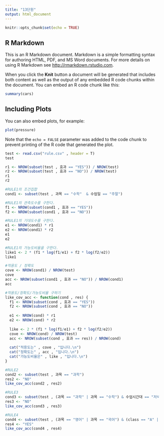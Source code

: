 ---
title: "13단원"
output: html_document
---

```{r setup, include=FALSE}
knitr::opts_chunk$set(echo = TRUE)
```

## R Markdown

This is an R Markdown document. Markdown is a simple formatting syntax for authoring HTML, PDF, and MS Word documents. For more details on using R Markdown see <http://rmarkdown.rstudio.com>.

When you click the **Knit** button a document will be generated that includes both content as well as the output of any embedded R code chunks within the document. You can embed an R code chunk like this:

```{r cars}
summary(cars)
```

## Including Plots

You can also embed plots, for example:

```{r pressure, echo=FALSE}
plot(pressure)
```

Note that the `echo = FALSE` parameter was added to the code chunk to prevent printing of the R code that generated the plot.
```{r}
test <- read.csv("rule.csv" , header = T)
test
```

```{r}
r1 <- NROW(subset(test , 효과 == "YES")) / NROW(test) 
r2 <- NROW(subset(test , 효과 == "NO")) / NROW(test)
r1
r2
```
```{r}
#RULE1의 조건집합
cond1 <- subset(test , 과목 == "수학"  & 수업일 == "주말")

#RULE1의 관측도수를 구한다. 
f1 <- NROW(subset(cond1 , 효과 == "YES"))
f2 <- NROW(subset(cond1 , 효과 == "NO"))

#RULE1의 기대도수를 구한다. 
e1 <- NROW(cond1) * r1
e2 <- NROW(cond1) * r2
e1
e2

#RULE1의 가능도비율을 구한다. 
like1 <- 2 * (f1 * log(f1/e1) + f2 * log(f2/e2)) 
like1

#적용도 / 정확도 
cove <- NROW(cond1) / NROW(test) 
cove
acc <- NROW(subset(cond1 , 효과 == "NO")) / NROW(cond1) 
acc

#적용도/정확도/가능도비율 구하기
like_cov_acc <- function(cond , res) {
  f1 <- NROW(subset(cond , 효과 == "YES"))
  f2 <- NROW(subset(cond , 효과 == "NO"))
  
  e1 <- NROW(cond) * r1
  e2 <- NROW(cond) * r2
  
  like <- 2 * (f1 * log(f1/e1) + f2 * log(f2/e2)) 
  cove <- NROW(cond) / NROW(test) 
  acc <- NROW(subset(cond , 효과 == res)) / NROW(cond) 
  
  cat("적용도는" , cove , "입니다.\n")
  cat("정확도는" , acc , "입니다.\n")
  cat("가능도비율은" , like , "입니다.\n")
}

#RULE2
cond2 <- subset(test , 과목 == "과학")
res2 <- "NO" 
like_cov_acc(cond2 , res2) 

#RULE3
cond3 <- subset(test , (과목 == "과학" | 과목 == "수학") & 수업시간대 == "저녁" & (class == "A" | class == "B"))
res3 <- "NO" 
like_cov_acc(cond3 , res3) 

#RULE4
cond4 <- subset(test , (과목 == "영어" | 과목 == "국어") & (class == "A" | class == "B"))
res4 <- "YES" 
like_cov_acc(cond4 , res4) 
```

